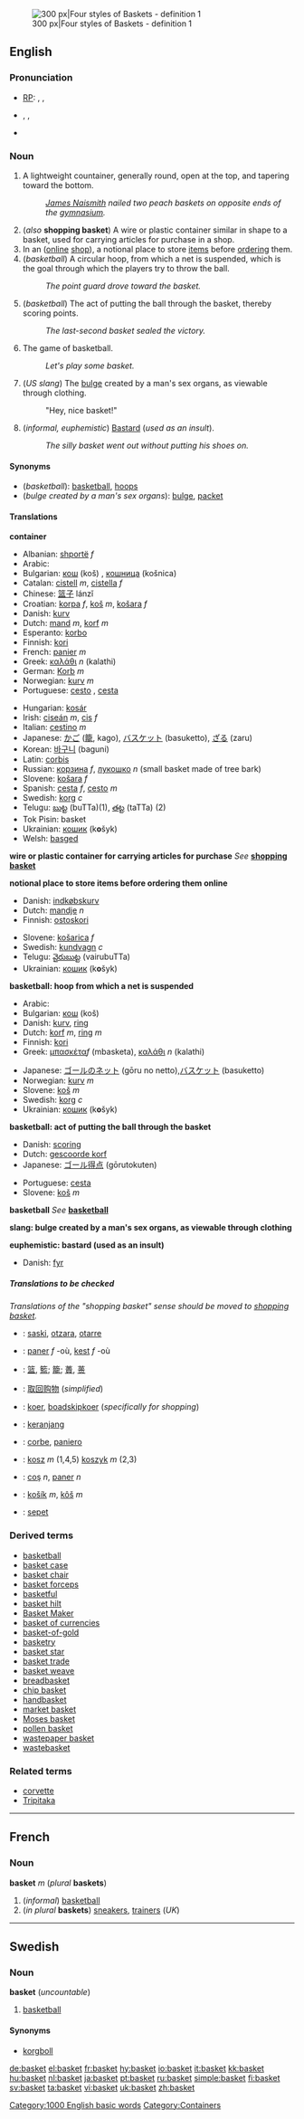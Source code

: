 [[Image:Baskets four styles.jpg|thumb|right|300 px|Four styles of Baskets - definition&nbsp;1]]

==English==

===Pronunciation===
*[[RP]]: {{AHD|bäs'kĭt}}, {{IPA|/ˈbɑːskɪt/}}, {{SAMPA|/"bA:skIt/}}
* {{AHD|bäs'kət}}, {{IPA|/ˈbɑːskət/}}, {{SAMPA|/"bA:sk@t/}}<!--where is this pronunciation used?-->
*{{audio|en-us-basket.ogg|Audio (US)}}

===Noun===
{{en-noun}}

# A lightweight countainer, generally round, open at the top, and tapering toward the bottom.
#: ''[[James Naismith]] nailed two peach baskets on opposite ends of the [[gymnasium]].''
#(''also'' '''shopping basket''') A wire or plastic container similar in shape to a basket, used for carrying articles for purchase in a shop.
# In an ([[online]] [[shop]]), a notional place to store [[item]]s before [[order]]ing them.
# (''basketball'') A circular hoop, from which a net is suspended, which is the goal through which the players try to throw the ball.
#:''The point guard drove toward the basket.''
#(''basketball'') The act of putting the ball through the basket, thereby scoring points.
#:''The last-second basket sealed the victory.''
#The game of basketball.
#:''Let's play some basket.''
# (''US slang'') The [[bulge]] created by a man's sex organs, as viewable through clothing.
#: "Hey, nice basket!"
#(''informal, euphemistic'') [[Bastard]] (''used as an insult'').
#:''The silly basket went out without putting his shoes on.''

====Synonyms====
*(''basketball''): [[basketball]], [[hoop]]s
*(''bulge created by a man's sex organs''): [[bulge]], [[packet]]

====Translations====

'''container'''
{{top}}
*Albanian: [[shportë]] ''f''
*Arabic: {{ARchar|[[سلة]]}} {{f}}
*Bulgarian: [[кош]] (koš) {{m}}, [[кошница]] (košnica) {{f}}
*Catalan: [[cistell]] ''m'', [[cistella]] ''f''
*Chinese: [[篮子]] lánzǐ
*Croatian: [[korpa]] ''f'', [[koš]] ''m'', [[košara]] ''f''
*Danish: [[kurv]]
*Dutch: [[mand]] ''m'', [[korf]] ''m''
*Esperanto: [[korbo]]
*Finnish: [[kori]]
*French: [[panier]] ''m''
*Greek: [[καλάθι]] ''n'' (kalathi)
*German: [[Korb]] ''m''
*Norwegian: [[kurv]] ''m''
*Portuguese: [[cesto]] {{m}}, [[cesta]] {{f}}
{{mid}}
*Hungarian: [[kosár]]
*Irish: [[ciseán]] ''m'', [[cis]] ''f''
*Italian: [[cestino]] ''m''
*Japanese: [[かご]] ([[籠]], kago), [[バスケット]] (basuketto), [[ざる]] (zaru)
*Korean: [[바구니]] (baguni)
*Latin: [[corbis]]
*Russian: [[корзина]] ''f'', [[лукошко]] ''n'' (small basket made of tree bark)
*Slovene: [[košara]] ''f''
*Spanish: [[cesta]] ''f'', [[cesto]] ''m''
*Swedish: [[korg]] ''c''
*Telugu: [[బుట్ట]] (buTTa)(1), [[తట్ట]] (taTTa) (2)
*Tok Pisin: basket
*Ukrainian: [[кошик]] (k'''o'''šyk) {{m}} 
*Welsh: [[basged]]
{{bottom}}

'''wire or plastic container for carrying articles for purchase'''
''See'' '''[[shopping basket]]'''

'''notional place to store items before ordering them online'''
{{top}}
*Danish: [[indkøbskurv]]
*Dutch: [[mandje]] ''n''
*Finnish: [[ostoskori]]
{{mid}}
*Slovene: [[košarica]] ''f''
*Swedish: [[kundvagn]] ''c''
*Telugu: [[వైరుబుట్ట]] (vairubuTTa)
*Ukrainian: [[кошик]] (k'''o'''šyk) {{m}} 
{{bottom}}

'''basketball: hoop from which a net is suspended'''
{{top}}
*Arabic: {{ARchar|[[سلة]]}} {{f}}
*Bulgarian: [[кош]] (koš) {{m}}
*Danish: [[kurv]], [[ring]]
*Dutch: [[korf]] ''m'', [[ring]] ''m''
*Finnish: [[kori]]
*Greek: [[μπασκέτα]]''f'' (mbasketa), [[καλάθι]] ''n'' (kalathi)
{{mid}}
*Japanese: [[ゴールのネット]] (gōru no netto),[[バスケット]] (basuketto)
*Norwegian: [[kurv]] ''m''
*Slovene: [[koš]] ''m''
*Swedish: [[korg]] ''c''
*Ukrainian: [[кошик]] (k'''o'''šyk) {{m}} 
{{bottom}}

'''basketball: act of putting the ball through the basket'''
{{top}}
*Danish: [[scoring]]
*Dutch: [[gescoorde korf]]
*Japanese: [[ゴール得点]] (gōrutokuten)
{{mid}}
*Portuguese: [[cesta]] {{f}}
*Slovene: [[koš]] ''m''
{{bottom}}

'''basketball'''
''See'' '''[[basketball]]'''

'''slang: bulge created by a man's sex organs, as viewable through clothing'''
<!--Add SLANG translations to this table, where these exist-->

'''euphemistic: bastard (used as an insult)'''
<!--Add INFORMAL EUPHEMISTIC translations to this table, where these exist-->
{{top}}
*Danish: [[fyr]]
{{mid}}
{{bottom}}

=====Translations to be checked=====
<!--Remove this section once all of the translations below have been moved into the tables above.-->
{{checktrans}}  ''Translations of the "shopping basket" sense should be moved to [[shopping basket]].''

*{{ttbc|Basque}}: [[saski]], [[otzara]], [[otarre]]
*{{ttbc|Breton}}: [[paner]] ''f'' -où, [[kest]] ''f'' -où
*{{ttbc|CJKV Characters}}: [[篮]], [[籃]]; [[籠]]; [[蕢]], [[蒉]]
*{{ttbc|Chinese}}: [[取回购物]] (''simplified'')
*{{ttbc|Frisian}}: [[koer]], [[boadskipkoer]] (''specifically for shopping'')
*{{ttbc|Indonesian}}: [[keranjang]]
*{{ttbc|Interlingua}}: [[corbe]], [[paniero]]
*{{ttbc|Polish}}: [[kosz]] ''m'' (1,4,5) [[koszyk]] ''m'' (2,3)
*{{ttbc|Romanian}}: [[coş]] ''n'', [[paner]] ''n''
*{{ttbc|Slovak}}: [[košík]] ''m'', [[kôš]] ''m''
*{{ttbc|Turkish}}: [[sepet]]

===Derived terms===
*[[basketball]]
*[[basket case]]
*[[basket chair]]
*[[basket forceps]]
*[[basketful]]
*[[basket hilt]]
*[[Basket Maker]]
*[[basket of currencies]]
*[[basket-of-gold]]
*[[basketry]]
*[[basket star]]
*[[basket trade]]
*[[basket weave]]
*[[breadbasket]]
*[[chip basket]]
*[[handbasket]]
*[[market basket]]
*[[Moses basket]]
*[[pollen basket]]
*[[wastepaper basket]]
*[[wastebasket]]

===Related terms===
*[[corvette]]
*[[Tripitaka]]

----

==French==
===Noun===
'''basket''' ''m'' (''plural'' '''baskets''')

#(''informal'') [[basketball]]
#(''in plural'' '''baskets''') [[sneaker]]s, [[trainer]]s (''UK'')

----
==Swedish==
===Noun===
{{sv-noun-un|gender=Common|basket|basketen|baskets|basketens}}
'''basket''' {{c}} (''uncountable'')

#[[basketball]]

====Synonyms====
*[[korgboll]]


[[Category:1000 English basic words]]
[[Category:Containers]]

[[de:basket]]
[[el:basket]]
[[fr:basket]]
[[hy:basket]]
[[io:basket]]
[[it:basket]]
[[kk:basket]]
[[hu:basket]]
[[nl:basket]]
[[ja:basket]]
[[pt:basket]]
[[ru:basket]]
[[simple:basket]]
[[fi:basket]]
[[sv:basket]]
[[ta:basket]]
[[vi:basket]]
[[uk:basket]]
[[zh:basket]]